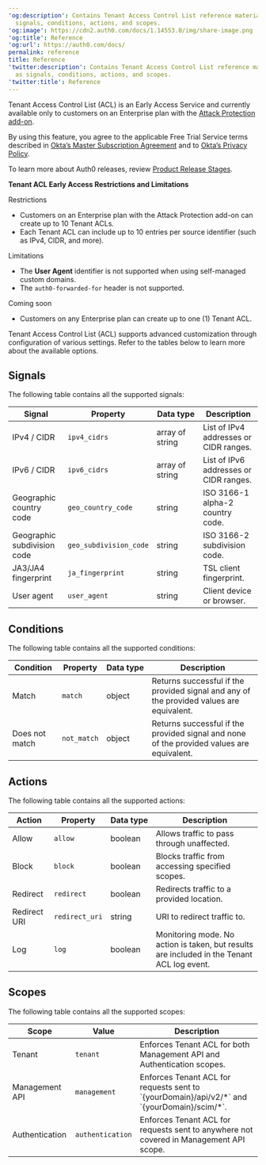 ---
'og:description': Contains Tenant Access Control List reference materials, such as
  signals, conditions, actions, and scopes.
'og:image': https://cdn2.auth0.com/docs/1.14553.0/img/share-image.png
'og:title': Reference
'og:url': https://auth0.com/docs/
permalink: reference
title: Reference
'twitter:description': Contains Tenant Access Control List reference materials, such
  as signals, conditions, actions, and scopes.
'twitter:title': Reference
---
<Callout icon="file-lines" color="#0EA5E9" iconType="regular">

Tenant Access Control List (ACL) is an Early Access Service and currently available only to customers on an Enterprise plan with the [Attack Protection add-on](https://www.auth0.com/pricing).

By using this feature, you agree to the applicable Free Trial Service terms described in [Okta’s Master Subscription Agreement](https://www.okta.com/agreements/) and to [Okta’s Privacy Policy](https://www.okta.com/privacy-policy/).

To learn more about Auth0 releases, review [Product Release Stages](/docs/troubleshoot/product-lifecycle/product-release-stages).

</Callout>

<Callout icon="file-lines" color="#0EA5E9" iconType="regular">

**Tenant ACL Early Access Restrictions and Limitations**

Restrictions

* Customers on an Enterprise plan with the Attack Protection add-on can create up to 10 Tenant ACLs.
* Each Tenant ACL can include up to 10 entries per source identifier (such as IPv4, CIDR, and more).

Limitations

* The **User Agent** identifier is not supported when using self-managed custom domains.
* The `auth0-forwarded-for` header is not supported.

Coming soon

* Customers on any Enterprise plan can create up to one (1) Tenant ACL.

</Callout>

Tenant Access Control List (ACL) supports advanced customization through configuration of various settings. Refer to the tables below to learn more about the available options.

## Signals

The following table contains all the supported signals:

<table class="table"><thead>
<tr>
<th><strong>Signal</strong></th>
<th><strong>Property</strong></th>
<th><strong>Data type</strong></th>
<th><strong>Description</strong></th>
</tr>
</thead>
<tbody>
<tr>
<td>IPv4 / CIDR</td>
<td><code>ipv4_cidrs</code></td>
<td>array of string</td>
<td>List of IPv4 addresses or CIDR ranges.</td>
</tr>
<tr>
<td>IPv6 / CIDR</td>
<td><code>ipv6_cidrs</code></td>
<td>array of string</td>
<td>List of IPv6 addresses or CIDR ranges.</td>
</tr>
<tr>
<td>Geographic country code</td>
<td><code>geo_country_code</code></td>
<td>string</td>
<td>ISO 3166-1 alpha-2 country code.</td>
</tr>
<tr>
<td>Geographic subdivision code</td>
<td><code>geo_subdivision_code</code></td>
<td>string</td>
<td>ISO 3166-2 subdivision code.</td>
</tr>
<tr>
<td>JA3/JA4 fingerprint</td>
<td><code>ja_fingerprint</code></td>
<td>string</td>
<td>TSL client fingerprint.</td>
</tr>
<tr>
<td>User agent</td>
<td><code>user_agent</code></td>
<td>string</td>
<td>Client device or browser.</td>
</tr>
</tbody>
</table>

## Conditions

The following table contains all the supported conditions:

<table class="table"><thead>
<tr>
<th><strong>Condition</strong></th>
<th><strong>Property</strong></th>
<th><strong>Data type</strong></th>
<th><strong>Description</strong></th>
</tr>
</thead>
<tbody>
<tr>
<td>Match</td>
<td><code>match</code></td>
<td>object</td>
<td>Returns successful if the provided signal and any of the provided values are equivalent.</td>
</tr>
<tr>
<td>Does not match</td>
<td><code>not_match</code></td>
<td>object</td>
<td>Returns successful if the provided signal and none of the provided values are equivalent.</td>
</tr>
</tbody>
</table>

## Actions

The following table contains all the supported actions:

<table class="table"><thead>
<tr>
<th><strong>Action</strong></th>
<th><strong>Property</strong></th>
<th><strong>Data type</strong></th>
<th><strong>Description</strong></th>
</tr>
</thead>
<tbody>
<tr>
<td>Allow</td>
<td><code>allow</code></td>
<td>boolean</td>
<td>Allows traffic to pass through unaffected.</td>
</tr>
<tr>
<td>Block</td>
<td><code>block</code></td>
<td>boolean</td>
<td>Blocks traffic from accessing specified scopes.</td>
</tr>
<tr>
<td>Redirect</td>
<td><code>redirect</code></td>
<td>boolean</td>
<td>Redirects traffic to a provided location.</td>
</tr>
<tr>
<td>Redirect URI</td>
<td><code>redirect_uri</code></td>
<td>string</td>
<td>URI to redirect traffic to.</td>
</tr>
<tr>
<td>Log</td>
<td><code>log</code></td>
<td>boolean</td>
<td>Monitoring mode. No action is taken, but results are included in the Tenant ACL log event.</td>
</tr>
</tbody>
</table>

## Scopes

The following table contains all the supported scopes:

<table class="table"><thead>
<tr>
<th><strong>Scope</strong></th>
<th><strong>Value</strong></th>
<th><strong>Description</strong></th>
</tr>
</thead>
<tbody>
<tr>
<td>Tenant</td>
<td><code>tenant</code></td>
<td>Enforces Tenant ACL for both Management API and Authentication scopes.</td>
</tr>
<tr>
<td>Management API</td>
<td><code>management</code></td>
<td>Enforces Tenant ACL for requests sent to `{yourDomain}/api/v2/*` and `{yourDomain}/scim/*`.</td>
</tr>
<tr>
<td>Authentication</td>
<td><code>authentication</code></td>
<td>Enforces Tenant ACL for requests sent to anywhere not covered in Management API scope.</td>
</tr>
</tbody>
</table>